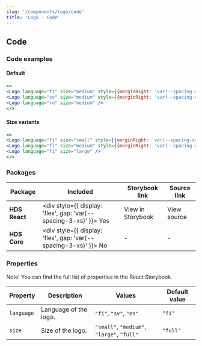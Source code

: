 ```yaml
---
slug: '/components/logo/code'
title: 'Logo - Code'
---
```




## Code

### Code examples 

#### Default
<Playground>

```jsx
<>
<Logo language="fi" size="medium" style={{marginRight: 'var(--spacing-xs)'}} /> 
<Logo language="sv" size="medium" style={{marginRight: 'var(--spacing-xs)'}} />
<Logo language="ru" size="medium" />
</>
```

</Playground>

#### Size variants
<Playground>


```jsx
<>
<Logo language="fi" size="small" style={{marginRight: 'var(--spacing-xs)'}} />  
<Logo language="fi" size="medium" style={{marginRight: 'var(--spacing-xs)'}} />
<Logo language="fi" size="large" />
</>
```

</Playground>


### Packages
| Package           | Included                                                                                        | Storybook link                                                                                      | Source link                                                                                                                                               |
| ----------------- | ----------------------------------------------------------------------------------------------- | --------------------------------------------------------------------------------------------------- | --------------------------------------------------------------------------------------------------------------------------------------------------------- |
| **HDS React**     | <div style={{ display: 'flex', gap: 'var(--spacing-3-xs)' }}><IconCheckCircleFill /> Yes </div> | <ExternalLink href="/storybook/react/?path=/story/components-logo">View in Storybook</ExternalLink> | <ExternalLink href="https://github.com/City-of-Helsinki/helsinki-design-system/tree/master/packages/react/src/components/logo">View source</ExternalLink> |
| **HDS Core**      | <div style={{ display: 'flex', gap: 'var(--spacing-3-xs)' }}><IconCrossCircle /> No </div>      | -                                                                                                   | -                                                                                                                                                         |

### Properties
Note! You can find the full list of properties in the <ExternalLink href="/storybook/react/?path=/story/components-logo">React Storybook.</ExternalLink>

| Property              | Description                     | Values                                     | Default value  |
| --------------------- | --------------------------------| ------------------------------------------ | -------------- |
| `language`            | Language of the logo.           | `"fi"`, `"sv"`, `"en"`                     | `"fi"`         |
| `size`                | Size of the logo.               | `"small"`, `"medium"`, `"large"`, `"full"` | `"full"`       |
